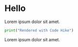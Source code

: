 # Hello

Lorem ipsum dolor sit amet.

```python hello.py
print("Rendered with Code Hike")
```

Lorem ipsum dolor sit amet.
